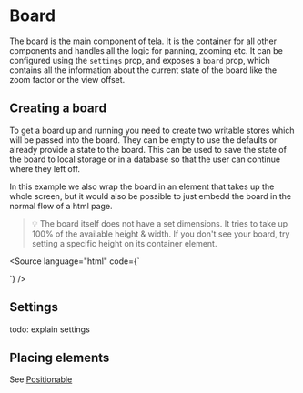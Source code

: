 
<Meta of={BoardStories} name="Example"/>

# Board

The board is the main component of tela. It is the container for all other components and handles all the logic for panning, zooming etc.
It can be configured using the `settings` prop, and exposes a `board` prop, which contains all the information about the current state of the board like the zoom factor or the view offset.


## Creating a board

To get a board up and running you need to create two writable stores which will be passed into the board. They can be empty to use the defaults or already provide a state to the board.
This can be used to save the state of the board to local storage or in a database so that the user can continue where they left off.

In this example we also wrap the board in an element that takes up the whole screen, but it would also be possible to just embedd the board in the normal flow of a html page.

> 💡 The board itself does not have a set dimensions. It tries to take up 100% of the available height & width. If you don't see your board, try setting a specific height on its container element.

<Source language="html" code={`
<script lang="ts">

  const settings = writable({} satisfies TBoardSettings); // <- used to configure the board
  const board = writable({ viewOffset: { x: 0, y: 0 }, zoom: 1 } satisfies TBoard); // <- determines the initial state of the board
</script>

<main>
  <Board {settings} {board}>
  </Board>
</main>

<style>
  main {
    position: fixed;
    top: 0;
    left: 0;
    width: 100%;
    height: 100%;
  }
</style>
`} />

## Settings

todo: explain settings

## Placing elements

See [Positionable](/?path=/docs/components-positionable--example)